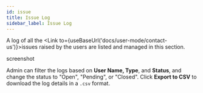 ```yaml
---
id: issue
title: Issue Log
sidebar_label: Issue Log
---
```



A log of all the <Link to={useBaseUrl('docs/user-mode/contact-us')}>issues raised by the users</Link> are listed and managed in this section.

screenshot

Admin can filter the logs based on **User Name, Type**, and **Status**, and change the status to "Open", "Pending", or "Closed".
Click **Export to CSV** to download the log details in a `.csv` format.